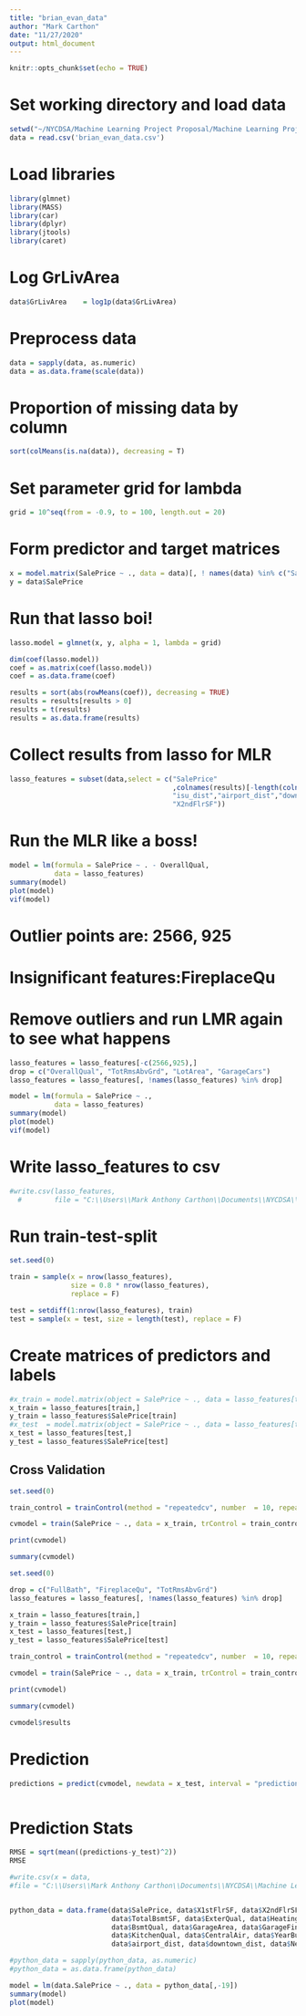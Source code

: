 ```yaml
---
title: "brian_evan_data"
author: "Mark Carthon"
date: "11/27/2020"
output: html_document
---
```


```r
knitr::opts_chunk$set(echo = TRUE)
```

# Set working directory and load data
```r
setwd("~/NYCDSA/Machine Learning Project Proposal/Machine Learning Project Proposal")
data = read.csv('brian_evan_data.csv')
```

# Load libraries
```r
library(glmnet)
library(MASS)
library(car)
library(dplyr)
library(jtools)
library(caret)
```

# Log GrLivArea
```r
data$GrLivArea    = log1p(data$GrLivArea)
```

# Preprocess data
```r
data = sapply(data, as.numeric)
data = as.data.frame(scale(data))
```

# Proportion of missing data by column
```r
sort(colMeans(is.na(data)), decreasing = T)
```


# Set parameter grid for lambda
```r
grid = 10^seq(from = -0.9, to = 100, length.out = 20)
```

# Form predictor and target matrices
```r
x = model.matrix(SalePrice ~ ., data = data)[, ! names(data) %in% c("SalePrice", "price_per_area")]
y = data$SalePrice
```

# Run that lasso boi!
```r
lasso.model = glmnet(x, y, alpha = 1, lambda = grid)

dim(coef(lasso.model))
coef = as.matrix(coef(lasso.model))
coef = as.data.frame(coef)

results = sort(abs(rowMeans(coef)), decreasing = TRUE)
results = results[results > 0]
results = t(results)
results = as.data.frame(results)
```

# Collect results from lasso for MLR
```r
lasso_features = subset(data,select = c("SalePrice"
                                        ,colnames(results)[-length(colnames(results))],
                                        "isu_dist","airport_dist","downtown_dist",
                                        "X2ndFlrSF"))
```

# Run the MLR like a boss!
```r
model = lm(formula = SalePrice ~ . - OverallQual,
           data = lasso_features)
summary(model)
plot(model)
vif(model)
```
# Outlier points are: 2566, 925
# Insignificant features:FireplaceQu
# Remove outliers and run LMR again to see what happens
```r
lasso_features = lasso_features[-c(2566,925),]
drop = c("OverallQual", "TotRmsAbvGrd", "LotArea", "GarageCars")
lasso_features = lasso_features[, !names(lasso_features) %in% drop]

model = lm(formula = SalePrice ~ .,
           data = lasso_features)
summary(model)
plot(model)
vif(model)
```

# Write lasso_features to csv
```r
#write.csv(lasso_features, 
  #        file = "C:\\Users\\Mark Anthony Carthon\\Documents\\NYCDSA\\Machine Learning Project Proposal\\Machine Learning Project #Proposal\\lasso_features.csv")
```

# Run train-test-split
```r
set.seed(0)

train = sample(x = nrow(lasso_features),
               size = 0.8 * nrow(lasso_features),
               replace = F)

test = setdiff(1:nrow(lasso_features), train)
test = sample(x = test, size = length(test), replace = F)
```

# Create matrices of predictors and labels
```r
#x_train = model.matrix(object = SalePrice ~ ., data = lasso_features[train,])
x_train = lasso_features[train,]
y_train = lasso_features$SalePrice[train]
#x_test  = model.matrix(object = SalePrice ~ ., data = lasso_features[test,])
x_test = lasso_features[test,]
y_test = lasso_features$SalePrice[test]
```


## Cross Validation

```r
set.seed(0)

train_control = trainControl(method = "repeatedcv", number  = 10, repeats = 3)

cvmodel = train(SalePrice ~ ., data = x_train, trControl = train_control, method = "lm", tol = 2e-16)

print(cvmodel)

summary(cvmodel)
```

```r
set.seed(0)

drop = c("FullBath", "FireplaceQu", "TotRmsAbvGrd")
lasso_features = lasso_features[, !names(lasso_features) %in% drop]

x_train = lasso_features[train,]
y_train = lasso_features$SalePrice[train]
x_test = lasso_features[test,]
y_test = lasso_features$SalePrice[test]

train_control = trainControl(method = "repeatedcv", number  = 10, repeats = 3)

cvmodel = train(SalePrice ~ ., data = x_train, trControl = train_control, method = "lm", tol = 2e-16)

print(cvmodel)

summary(cvmodel)
```


```r
cvmodel$results
```

# Prediction
```r
predictions = predict(cvmodel, newdata = x_test, interval = "prediction")
```
```r

```

# Prediction Stats
```r
RMSE = sqrt(mean((predictions-y_test)^2))
RMSE
```

```r
#write.csv(x = data, 
#file = "C:\\Users\\Mark Anthony Carthon\\Documents\\NYCDSA\\Machine Learning Project Proposal\\Machine Learning Project Proposal\\_data")
```


```r

```


```r
python_data = data.frame(data$SalePrice, data$X1stFlrSF, data$X2ndFlrSF, data$Fireplaces,
                         data$TotalBsmtSF, data$ExterQual, data$HeatingQC, data$HalfBath,
                         data$BsmtQual, data$GarageArea, data$GarageFinish, data$YearRemodAdd,
                         data$KitchenQual, data$CentralAir, data$YearBuilt, data$isu_dist,
                         data$airport_dist, data$downtown_dist, data$Neighborhood)
```

```r
#python_data = sapply(python_data, as.numeric)
#python_data = as.data.frame(python_data)
```


```r
model = lm(data.SalePrice ~ ., data = python_data[,-19])
summary(model)
plot(model)
```









































































































































































































